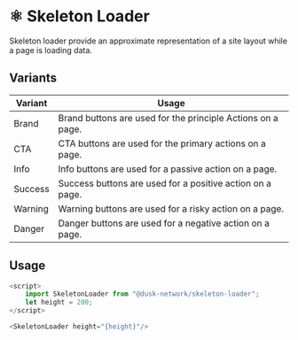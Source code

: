 # ⚛️ Skeleton Loader

Skeleton loader provide an approximate representation of a site layout while a page is loading data.

## Variants

| Variant | Usage                                                       |
| ------- | ----------------------------------------------------------- |
| Brand   | Brand buttons are used for the principle Actions on a page. |
| CTA     | CTA buttons are used for the primary actions on a page.     |
| Info    | Info buttons are used for a passive action on a page.       |
| Success | Success buttons are used for a positive action on a page.   |
| Warning | Warning buttons are used for a risky action on a page.      |
| Danger  | Danger buttons are used for a negative action on a page.    |

## Usage

```js
<script>
    import SkeletonLoader from "@dusk-network/skeleton-loader";
    let height = 200;
</script>

<SkeletonLoader height="{height}"/>
```
